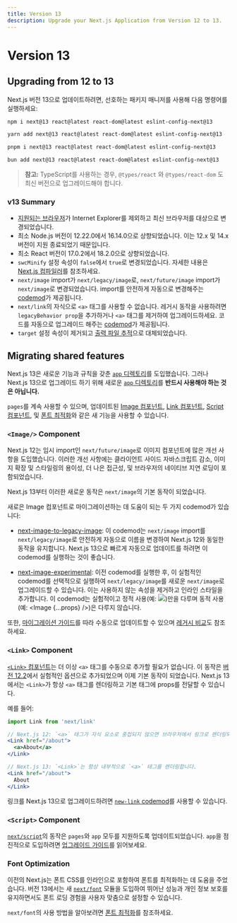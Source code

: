```yaml
---
title: Version 13
description: Upgrade your Next.js Application from Version 12 to 13.
---
```


# Version 13

## Upgrading from 12 to 13

Next.js 버전 13으로 업데이트하려면, 선호하는 패키지 매니저를 사용해 다음 명령어를 실행하세요:

```bash filename="Terminal"
npm i next@13 react@latest react-dom@latest eslint-config-next@13
```

```bash filename="Terminal"
yarn add next@13 react@latest react-dom@latest eslint-config-next@13
```

```bash filename="Terminal"
pnpm i next@13 react@latest react-dom@latest eslint-config-next@13
```

```bash filename="Terminal"
bun add next@13 react@latest react-dom@latest eslint-config-next@13
```

> **참고:** TypeScript를 사용하는 경우, `@types/react` 와 `@types/react-dom` 도 최신 버전으로 업그레이드해야 합니다.

### v13 Summary

- [지원되는 브라우저](/docs/architecture/supported-browsers)가 Internet Explorer를 제외하고 최신 브라우저를 대상으로 변경되었습니다.
- 최소 Node.js 버전이 12.22.0에서 16.14.0으로 상향되었습니다. 이는 12.x 및 14.x 버전이 지원 종료되었기 때문입니다.
- 최소 React 버전이 17.0.2에서 18.2.0으로 상향되었습니다.
- `swcMinify` 설정 속성이 `false`에서 `true`로 변경되었습니다. 자세한 내용은 [Next.js 컴파일러](/docs/architecture/nextjs-compiler)를 참조하세요.
- `next/image` import가 `next/legacy/image`로, `next/future/image` import가 `next/image`로 변경되었습니다. import를 안전하게 자동으로 변경해주는 [codemod](/docs/pages/building-your-application/upgrading/codemods#next-image-to-legacy-image)가 제공됩니다.
- `next/link`의 자식으로 `<a>` 태그를 사용할 수 없습니다. 레거시 동작을 사용하려면 `legacyBehavior prop`을 추가하거나 `<a>` 태그를 제거하여 업그레이드하세요. 코드를 자동으로 업그레이드 해주는 [codemod](/docs/pages/building-your-application/upgrading/codemods#new-link)가 제공됩니다.
- `target` 설정 속성이 제거되고 [출력 파일 추적](/docs/pages/api-reference/next-config-js/output)으로 대체되었습니다.

## Migrating shared features

Next.js 13은 새로운 기능과 규칙을 갖춘 [`app` 디렉토리](/docs/app/building-your-application/routing)를 도입했습니다. 그러나 Next.js 13으로 업그레이드 하기 위해 새로운 [`app` 디렉토리](/docs/app/building-your-application/routing#the-app-router)를 **반드시 사용해야 하는 것은 아닙니다.**

`pages`를 계속 사용할 수 있으며, 업데이트된 [Image 컴포넌트](#image-component), [Link 컴포넌트](#link-component), [Script 컴포넌트](#script-component), 및 [폰트 최적화](#font-optimization)와 같은 새 기능을 사용할 수 있습니다.

### `<Image/>` Component

Next.js 12는 임시 import인 `next/future/image`로 이미지 컴포넌트에 많은 개선 사항을 도입했습니다. 이러한 개선 사항에는 클라이언트 사이드 자바스크립트 감소, 이미지 확장 및 스타일링의 용이성, 더 나은 접근성, 및 브라우저의 네이티브 지연 로딩이 포함되었습니다.

Next.js 13부터 이러한 새로운 동작은 `next/image`의 기본 동작이 되었습니다.

새로은 Image 컴포넌트로 마이그레이션하는 데 도움이 되는 두 가지 codemod가 있습니다:

- [next-image-to-legacy-image](/docs/pages/building-your-application/upgrading/codemods#next-image-to-legacy-image): 이 codemod는 `next/image` import를 `next/legacy/image`로 안전하게 자동으로 이름을 변경하여 Next.js 12와 동일한 동작을 유지합니다. Next.js 13으로 빠르게 자동으로 업데이트를 하려면 이 codemod를 실행하는 것이 좋습니다.

- [next-image-experimental](/docs/pages/building-your-application/upgrading/codemods#next-image-experimental): 이전 codemod를 실행한 후, 이 실험적인 codemod를 선택적으로 실행하여 `next/legacy/image`를 새로운 `next/image`로 업그레이드할 수 있습니다. 이는 사용하지 않는 속성을 제거하고 인라인 스타일을 추가합니다. 이 codemod는 실험적이고 정적 사용(예: <Image src={img} layout="responsive" />)만을 다루며 동적 사용(예: <Image {...props} />)은 다루지 않습니다.

또한, [마이그레이션 가이드]((/docs/pages/building-your-application/upgrading/codemods#next-image-experimental))를 따라 수동으로 업데이트할 수 있으며 [레거시 비교](/docs/pages/api-reference/components/image-legacy#comparison)도 참조하세요.

### `<Link>` Component

[`<Link>` 컴포넌트](/docs/pages/api-reference/components/link)는 더 이상 `<a>` 태그를 수동으로 추가할 필요가 없습니다. 이 동작은 [버전 12.2](https://nextjs.org/blog/next-12-2)에서 실험적인 옵션으로 추가되었으며 이제 기본 동작이 되었습니다. Next.js 13에서는 `<Link>`가 항상 `<a>` 태그를 렌더링하고 기본 태그에 props를 전달할 수 있습니다.

예를 들어:

```jsx
import Link from 'next/link'

// Next.js 12: `<a>` 태그가 자식 요소로 중첩되지 않으면 브라우저에서 링크로 렌더링되지 않습니다.
<Link href="/about">
  <a>About</a>
</Link>

// Next.js 13: `<Link>`는 항상 내부적으로 `<a>` 태그를 렌더링합니다.
<Link href="/about">
  About
</Link>
```

링크를 Next.js 13으로 업그레이드하려면 [`new-link` codemod](/docs/pages/building-your-application/upgrading/codemods#new-link)를 사용할 수 있습니다.

### `<Script>` Component

[`next/script`](/docs/pages/api-reference/components/script)의 동작은 `pages`와 `app` 모두를 지원하도록 업데이트되었습니다. `app`을 점진적으로 도입하려면 [업그레이드 가이드](/docs/pages/building-your-application/upgrading)를 읽어보세요.

### Font Optimization

이전의 Next.js는 폰트 CSS를 인라인으로 포함하여 폰트를 최적화하는 데 도움을 주었습니다. 버전 13에서는 새 [`next/font`](/docs/pages/building-your-application/optimizing/fonts) 모듈을 도입하여 뛰어난 성능과 개인 정보 보호를 유지하면서도 폰트 로딩 경험을 사용자 맞춤으로 설정할 수 있습니다.

`next/font`의 사용 방법을 알아보려면 [폰트 최적화](/docs/pages/building-your-application/optimizing/fonts)를 참조하세요.
